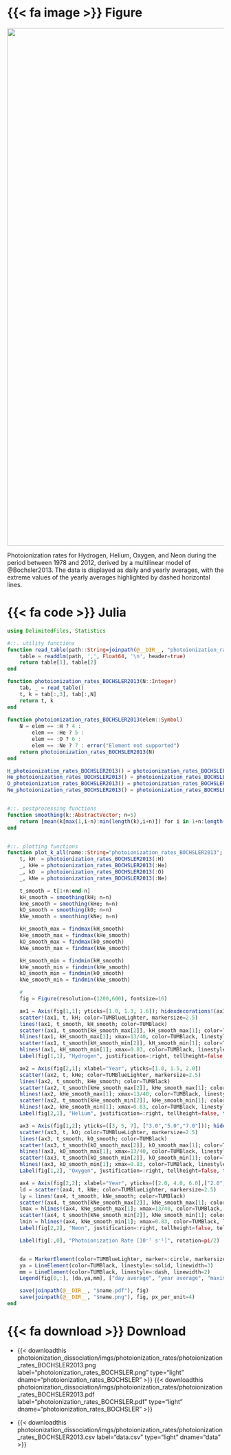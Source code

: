 ::: {.column-body-outset-right}
::: {.panel-tabset}

# {{< fa image >}} Figure

::: {#fig-photoionization-rates-BOCHSLER}
![](/documentation/sources_sinks/photoionization_dissociation/imgs/photoionization_rates/photoionization_rates_BOCHSLER2013.png){width="1200px"}

Photoionization rates for Hydrogen, Helium, Oxygen, and Neon during the period between 1978 and 2012, derived by a multilinear model of @Bochsler2013. The data is displayed as daily and yearly averages, with the extreme values of the yearly averages highlighted by dashed horizontal lines.
:::

# {{< fa code >}} Julia

```julia
using DelimitedFiles, Statistics

#::. utility functions
function read_table(path::String=joinpath(@__DIR__, "photoionization_rates_BOCHSLER2013.csv"))
    table = readdlm(path, ',', Float64, '\n', header=true)
    return table[1], table[2]
end

function photoionization_rates_BOCHSLER2013(N::Integer)
    tab, _ = read_table()
    t, k = tab[:,3], tab[:,N]
    return t, k
end
 
function photoionization_rates_BOCHSLER2013(elem::Symbol)
    N = elem == :H ? 4 :
        elem == :He ? 5 :
        elem == :O ? 6 :
        elem == :Ne ? 7 : error("Element not supported")
    return photoionization_rates_BOCHSLER2013(N)
end

H_photoionization_rates_BOCHSLER2013() = photoionization_rates_BOCHSLER2013(4)
He_photoionization_rates_BOCHSLER2013() = photoionization_rates_BOCHSLER2013(5)
O_photoionization_rates_BOCHSLER2013() = photoionization_rates_BOCHSLER2013(6)
Ne_photoionization_rates_BOCHSLER2013() = photoionization_rates_BOCHSLER2013(7)


#::. postprocessing functions
function smoothing(k::AbstractVector; n=5)
    return [mean(k[max(1,i-n):min(length(k),i+n)]) for i in 1+n:length(k)-n]
end


#::. plotting functions
function plot_k_all(name::String="photoionization_rates_BOCHSLER2013"; n=5)
    t, kH  = photoionization_rates_BOCHSLER2013(:H)
    _, kHe = photoionization_rates_BOCHSLER2013(:He)
    _, kO  = photoionization_rates_BOCHSLER2013(:O)
    _, kNe = photoionization_rates_BOCHSLER2013(:Ne)

    t_smooth = t[1+n:end-n]
    kH_smooth = smoothing(kH; n=n)
    kHe_smooth = smoothing(kHe; n=n)
    kO_smooth = smoothing(kO; n=n)
    kNe_smooth = smoothing(kNe; n=n)

    kH_smooth_max = findmax(kH_smooth)
    kHe_smooth_max = findmax(kHe_smooth)
    kO_smooth_max = findmax(kO_smooth)
    kNe_smooth_max = findmax(kNe_smooth)

    kH_smooth_min = findmin(kH_smooth)
    kHe_smooth_min = findmin(kHe_smooth)
    kO_smooth_min = findmin(kO_smooth)
    kNe_smooth_min = findmin(kNe_smooth)

    #
    fig = Figure(resolution=(1200,600), fontsize=16)

    ax1 = Axis(fig[1,1]; yticks=[1.0, 1.3, 1.6]); hidexdecorations!(ax1; grid=false);
    scatter!(ax1, t, kH; color=TUMBlueLighter, markersize=2.5)
    lines!(ax1, t_smooth, kH_smooth; color=TUMBlack)
    scatter!(ax1, t_smooth[kH_smooth_max[2]], kH_smooth_max[1]; color=TUMBlack)
    hlines!(ax1, kH_smooth_max[1]; xmax=13/40, color=TUMBlack, linestyle=:dash)
    scatter!(ax1, t_smooth[kH_smooth_min[2]], kH_smooth_min[1]; color=TUMBlack)
    hlines!(ax1, kH_smooth_min[1]; xmax=0.83, color=TUMBlack, linestyle=:dash)
    Label(fig[1,1], "Hydrogen", justification=:right, tellheight=false, tellwidth=false, halign=:right, valign=:top, padding=(10,10,10,5), fontsize=FONTSIZE_BIG)

    ax2 = Axis(fig[2,1]; xlabel="Year", yticks=[1.0, 1.5, 2.0])
    scatter!(ax2, t, kHe; color=TUMBlueLighter, markersize=2.5)
    lines!(ax2, t_smooth, kHe_smooth; color=TUMBlack)
    scatter!(ax2, t_smooth[kHe_smooth_max[2]], kHe_smooth_max[1]; color=TUMBlack)
    hlines!(ax2, kHe_smooth_max[1]; xmax=13/40, color=TUMBlack, linestyle=:dash)
    scatter!(ax2, t_smooth[kHe_smooth_min[2]], kHe_smooth_min[1]; color=TUMBlack)
    hlines!(ax2, kHe_smooth_min[1]; xmax=0.83, color=TUMBlack, linestyle=:dash)
    Label(fig[2,1], "Helium", justification=:right, tellheight=false, tellwidth=false, halign=:right, valign=:top, padding=(10,10,10,5), fontsize=FONTSIZE_BIG)

    ax3 = Axis(fig[1,2]; yticks=([3, 5, 7], ["3.0","5.0","7.0"])); hidexdecorations!(ax3; grid=false);
    scatter!(ax3, t, kO; color=TUMBlueLighter, markersize=2.5)
    lines!(ax3, t_smooth, kO_smooth; color=TUMBlack)
    scatter!(ax3, t_smooth[kO_smooth_max[2]], kO_smooth_max[1]; color=TUMBlack)
    hlines!(ax3, kO_smooth_max[1]; xmax=13/40, color=TUMBlack, linestyle=:dash)
    scatter!(ax3, t_smooth[kO_smooth_min[2]], kO_smooth_min[1]; color=TUMBlack)
    hlines!(ax3, kO_smooth_min[1]; xmax=0.83, color=TUMBlack, linestyle=:dash)
    Label(fig[1,2], "Oxygen", justification=:right, tellheight=false, tellwidth=false, halign=:right, valign=:top, padding=(10,10,10,5), fontsize=FONTSIZE_BIG)

    ax4 = Axis(fig[2,2]; xlabel="Year", yticks=([2.0, 4.0, 6.0],["2.0","4.0","6.0"]))
    ld = scatter!(ax4, t, kNe; color=TUMBlueLighter, markersize=2.5)
    ly = lines!(ax4, t_smooth, kNe_smooth; color=TUMBlack)
    scatter!(ax4, t_smooth[kNe_smooth_max[2]], kNe_smooth_max[1]; color=TUMBlack)
    lmax = hlines!(ax4, kNe_smooth_max[1]; xmax=13/40, color=TUMBlack, linestyle=:dash)
    scatter!(ax4, t_smooth[kNe_smooth_min[2]], kNe_smooth_min[1]; color=TUMBlack)
    lmin = hlines!(ax4, kNe_smooth_min[1]; xmax=0.83, color=TUMBlack, linestyle=:dash)
    Label(fig[2,2], "Neon", justification=:right, tellheight=false, tellwidth=false, halign=:right, valign=:top, padding=(10,10,10,5), fontsize=FONTSIZE_BIG)

    Label(fig[:,0], "Photoionization Rate [10⁻⁷ s⁻¹]", rotation=pi/2)


    da = MarkerElement(color=TUMBlueLighter, marker=:circle, markersize=12)
    ya = LineElement(color=TUMBlack, linestyle=:solid, linewidth=3)
    mm = LineElement(color=TUMBlack, linestyle=:dash, linewidth=2)
    Legend(fig[0,:], [da,ya,mm], ["day average", "year average", "maximum/minimum year averages"]; orientation=:horizontal)

    save(joinpath(@__DIR__, "$name.pdf"), fig)
    save(joinpath(@__DIR__, "$name.png"), fig, px_per_unit=4)
end
```

# {{< fa download >}} Download

* {{< downloadthis photoionization_dissociation/imgs/photoionization_rates/photoionization_rates_BOCHSLER2013.png label="photoionization_rates_BOCHSLER.png" type="light" dname="photoionization_rates_BOCHSLER" >}}  {{< downloadthis photoionization_dissociation/imgs/photoionization_rates/photoionization_rates_BOCHSLER2013.pdf label="photoionization_rates_BOCHSLER.pdf" type="light" dname="photoionization_rates_BOCHSLER" >}} 

* {{< downloadthis photoionization_dissociation/imgs/photoionization_rates/photoionization_rates_BOCHSLER2013.csv label="data.csv" type="light" dname="data" >}}

:::
:::